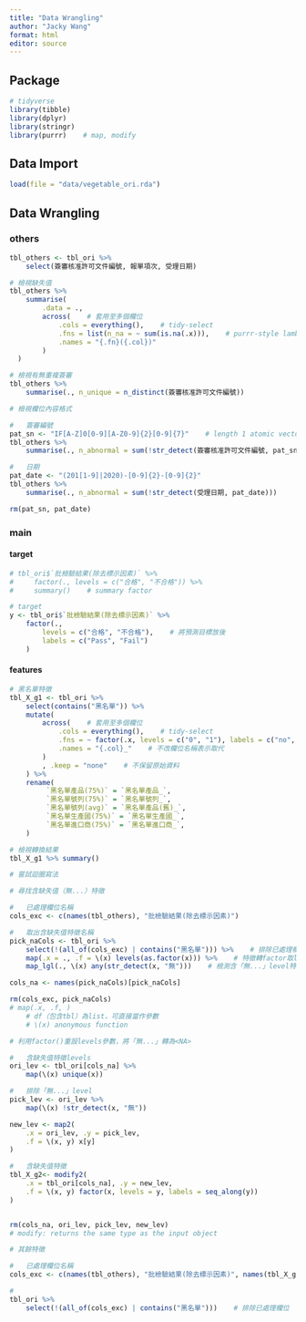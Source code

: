 ```yaml
---
title: "Data Wrangling"
author: "Jacky Wang"
format: html
editor: source
---
```


## Package

```r

# tidyverse
library(tibble)
library(dplyr)
library(stringr)
library(purrr)    # map, modify

```

## Data Import

```r
load(file = "data/vegetable_ori.rda")
```

## Data Wrangling

### others

```r

tbl_others <- tbl_ori %>% 
    select(簽審核准許可文件編號, 報單項次, 受理日期)

```

```r

# 檢視缺失值 
tbl_others %>% 
    summarise(
        .data = ., 
        across(    # 套用至多個欄位
            .cols = everything(),    # tidy-select
            .fns = list(n_na = ~ sum(is.na(.x))),    # purrr-style lambda
            .names = "{.fn}({.col})"
        )
  )

# 檢視有無重複簽審
tbl_others %>% 
    summarise(., n_unique = n_distinct(簽審核准許可文件編號))

```

```r

# 檢視欄位內容格式

#   簽審編號
pat_sn <- "IF[A-Z]0[0-9][A-Z0-9]{2}[0-9]{7}"    # length 1 atomic vector
tbl_others %>% 
    summarise(., n_abnormal = sum(!str_detect(簽審核准許可文件編號, pat_sn)))

#   日期
pat_date <- "(201[1-9]|2020)-[0-9]{2}-[0-9]{2}"
tbl_others %>% 
    summarise(., n_abnormal = sum(!str_detect(受理日期, pat_date)))

rm(pat_sn, pat_date)
```

### main

#### target

```r

# tbl_ori$`批檢驗結果(除去標示因素)` %>% 
#     factor(., levels = c("合格", "不合格")) %>% 
#     summary()    # summary factor

# target
y <- tbl_ori$`批檢驗結果(除去標示因素)` %>% 
    factor(., 
        levels = c("合格", "不合格"),    # 將預測目標放後
        labels = c("Pass", "Fail")
    )

```

#### features

```r

# 黑名單特徵
tbl_X_g1 <- tbl_ori %>% 
    select(contains("黑名單")) %>% 
    mutate(
        across(    # 套用至多個欄位
            .cols = everything(),    # tidy-select
            .fns = ~ factor(.x, levels = c("0", "1"), labels = c("no", "yes")), 
            .names = "{.col}_"    # 不改欄位名稱表示取代
        )
        , .keep = "none"    # 不保留原始資料
    ) %>% 
    rename(
         `黑名單產品(75%)` = `黑名單產品_`, 
         `黑名單號列(75%)` = `黑名單號列_`, 
         `黑名單號列(avg)` = `黑名單產品(舊)_`,
         `黑名單生產國(75%)` = `黑名單生產國_`,
         `黑名單進口商(75%)` = `黑名單進口商_`,
    )

# 檢視轉換結果
tbl_X_g1 %>% summary()

```

```r
# 嘗試迴圈寫法

```



```r

# 尋找含缺失值（無...）特徵

#   已處理欄位名稱
cols_exc <- c(names(tbl_others), "批檢驗結果(除去標示因素)") 

#   取出含缺失值特徵名稱
pick_naCols <- tbl_ori %>% 
    select(!(all_of(cols_exc) | contains("黑名單"))) %>%    # 排除已處理欄位
    map(.x = ., .f = \(x) levels(as.factor(x))) %>%    # 特徵轉factor取levels
    map_lgl(., \(x) any(str_detect(x, "無")))    # 檢測含「無...」level特徵

cols_na <- names(pick_naCols)[pick_naCols]

rm(cols_exc, pick_naCols)
# map(.x, .f, )
    # df（包含tbl）為list，可直接當作參數
    # \(x) anonymous function
```

```r

# 利用factor()重設levels參數，將「無...」轉為<NA>

#   含缺失值特徵levels
ori_lev <- tbl_ori[cols_na] %>% 
    map(\(x) unique(x))

#   排除「無...」level
pick_lev <- ori_lev %>% 
    map(\(x) !str_detect(x, "無"))

new_lev <- map2(
    .x = ori_lev, .y = pick_lev, 
    .f = \(x, y) x[y]
)

#   含缺失值特徵
tbl_X_g2<- modify2(
    .x = tbl_ori[cols_na], .y = new_lev, 
    .f = \(x, y) factor(x, levels = y, labels = seq_along(y))
)


rm(cols_na, ori_lev, pick_lev, new_lev)
# modify: returns the same type as the input object
```





```r

# 其餘特徵

#   已處理欄位名稱
cols_exc <- c(names(tbl_others), "批檢驗結果(除去標示因素)", names(tbl_X_g2)) 

#
tbl_ori %>% 
    select(!(all_of(cols_exc) | contains("黑名單")))    # 排除已處理欄位

```








